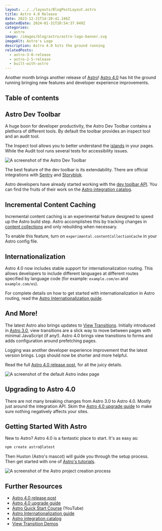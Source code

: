 ```yaml
---
layout: ../../layouts/BlogPostLayout.astro
title: Astro 4.0 Release
date: 2023-12-21T14:20:41.246Z
updatedDate: 2024-01-31T20:54:37.949Z
categories:
  - astro
image: /images/blog/astro/astro-logo-banner.svg
imageAlt: Astro's Logo
description: Astro 4.0 hits the ground running
relatedPosts:
  - astro-3-0-release
  - astro-2-5-release
  - built-with-astro
---
```

Another month brings another release of [Astro](/blog/astro/)!
[Astro 4.0](https://astro.build/blog/astro-4/) has hit the ground running bringing
new features and developer experience improvements.

## Table of contents

## Astro Dev Toolbar

A huge boon for developer productivity, the Astro Dev Toolbar contains a plethora
of different tools. By default the toolbar provides an inspect tool and an audit tool.

The Inspect tool allows you to better understand the [islands](https://docs.astro.build/en/concepts/islands/)
in your pages. While the Audit tool runs several tests for accessibility issues.

![A screenshot of the Astro Dev Toolbar](/images/blog/astro/astro-dev-toolbar.webp)

The best feature of the dev toolbar is its extendability. There are official integrations
with [Sentry](https://sentry.io/) and [Storyblok](https://www.storyblok.com/).

Astro developers have already started working with the [dev toolbar API](https://docs.astro.build/en/reference/dev-toolbar-app-reference/).
You can find the fruits of their work on the [Astro integration catalog](https://astro.build/integrations/?search=&categories%5B%5D=toolbar).

## Incremental Content Caching

Incremental content caching is an experimental feature designed to speed up the
Astro build step. Astro accomplishes this by tracking changes in
[content collections](https://docs.astro.build/en/guides/content-collections/)
and only rebuilding when necessary.

To enable this feature, turn on `experimental.contentCollectionCache` in your
Astro config file.

<RandomSupport />

## Internationalization

Astro 4.0 now includes stable support for internationalization routing. This allows
developers to include different languages at different routes specified by language code
(for example: `example.com/en` and `example.com/es`).

For complete details on how to get started with internationalization in Astro routing,
read the [Astro Internationalization guide](https://docs.astro.build/en/guides/internationalization/).

## And More!

The latest Astro also brings updates to [View Transitions](https://docs.astro.build/en/guides/view-transitions/).
Initially introduced in [Astro 3.0](../astro-3-0-release/), view transitions are
a slick way to move between pages with minimal JavaScript (if any!). Astro 4.0
brings view transitions to forms and adds configuration around prefetching pages.

Logging was another developer experience improvement that the latest version brings.
Logs should now be shorter and more helpful.

Read the full [Astro 4.0 release post](https://astro.build/blog/astro-4/), for all
the juicy details.

![A screenshot of the default Astro index page](/images/blog/astro/astro-index-page.webp)

<Ad />

## Upgrading to Astro 4.0

There are not many breaking changes from Astro 3.0 to Astro 4.0. Mostly just around
the integration API. Skim the [Astro 4.0 upgrade guide](https://docs.astro.build/en/guides/upgrade-to/v4/)
to make sure nothing negatively affects your sites.

## Getting Started With Astro

New to Astro? Astro 4.0 is a fantastic place to start. It's as easy as:

```bash
npm create astro@latest
```

Then Huston (Astro's mascot) will guide you through the setup process.
Then get started with one of [Astro's tutorials](https://docs.astro.build/en/tutorial/0-introduction/).

![A screenshot of the Astro project creation process](/images/blog/astro/astro-project-creation.webp)

## Further Resources

- [Astro 4.0 release post](https://astro.build/blog/astro-4/)
- [Astro 4.0 upgrade guide](https://docs.astro.build/en/guides/upgrade-to/v4/)
- [Astro Quick Start Course](https://www.youtube.com/watch?app=desktop&v=XoIHKO6AkoM) (YouTube)
- [Astro Internationalization guide](https://docs.astro.build/en/guides/internationalization/)
- [Astro integration catalog](https://astro.build/integrations/)
- [View Transition Demos](https://events-3bg.pages.dev/demos/)
